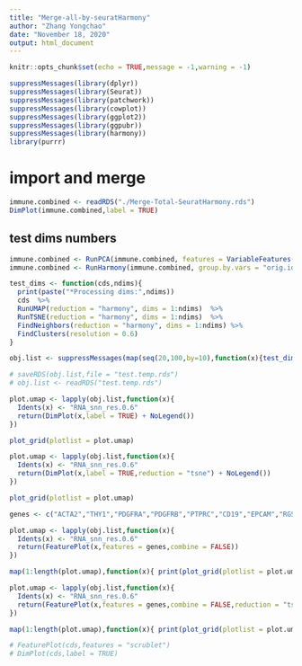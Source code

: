 ```yaml
---
title: "Merge-all-by-seuratHarmony"
author: "Zhang Yongchao"
date: "November 18, 2020"
output: html_document
---
```


```r
knitr::opts_chunk$set(echo = TRUE,message = -1,warning = -1)
```


```r
suppressMessages(library(dplyr)) 
suppressMessages(library(Seurat))
suppressMessages(library(patchwork))
suppressMessages(library(cowplot))
suppressMessages(library(ggplot2))
suppressMessages(library(ggpubr))
suppressMessages(library(harmony))
library(purrr)
```

# import and merge

```r
immune.combined <- readRDS("./Merge-Total-SeuratHarmony.rds")
DimPlot(immune.combined,label = TRUE)
```

## test dims numbers

```r
immune.combined <- RunPCA(immune.combined, features = VariableFeatures(immune.combined), npcs = 100, verbose = FALSE)
immune.combined <- RunHarmony(immune.combined, group.by.vars = "orig.ident")
```

```r
test_dims <- function(cds,ndims){
  print(paste("*Processing dims:",ndims))
  cds  %>%
  RunUMAP(reduction = "harmony", dims = 1:ndims)  %>%
  RunTSNE(reduction = "harmony", dims = 1:ndims)  %>%
  FindNeighbors(reduction = "harmony", dims = 1:ndims) %>%
  FindClusters(resolution = 0.6)
}

obj.list <- suppressMessages(map(seq(20,100,by=10),function(x){test_dims(immune.combined,x)}))
```

```r
# saveRDS(obj.list,file = "test.temp.rds")
# obj.list <- readRDS("test.temp.rds")
```


```r
plot.umap <- lapply(obj.list,function(x){
  Idents(x) <- "RNA_snn_res.0.6"
  return(DimPlot(x,label = TRUE) + NoLegend())
})

plot_grid(plotlist = plot.umap)
```

```r
plot.umap <- lapply(obj.list,function(x){
  Idents(x) <- "RNA_snn_res.0.6"
  return(DimPlot(x,label = TRUE,reduction = "tsne") + NoLegend())
})

plot_grid(plotlist = plot.umap)
```

```r
genes <- c("ACTA2","THY1","PDGFRA","PDGFRB","PTPRC","CD19","EPCAM","RGS5","MKI67")

plot.umap <- lapply(obj.list,function(x){
  Idents(x) <- "RNA_snn_res.0.6"
  return(FeaturePlot(x,features = genes,combine = FALSE))
})

map(1:length(plot.umap),function(x){ print(plot_grid(plotlist = plot.umap[[x]])) })

plot.umap <- lapply(obj.list,function(x){
  Idents(x) <- "RNA_snn_res.0.6"
  return(FeaturePlot(x,features = genes,combine = FALSE,reduction = "tsne"))
})

map(1:length(plot.umap),function(x){ print(plot_grid(plotlist = plot.umap[[x]])) })
```

```r
# FeaturePlot(cds,features = "scrublet")
# DimPlot(cds,label = TRUE)
```

